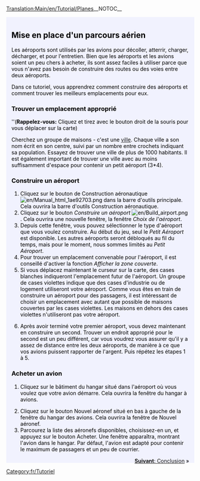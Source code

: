 [[Translation:Main/en/Tutorial/Planes]]__NOTOC__
{{en/Tabs|5|4
|Tutoriel/Fr|1. Introduction<!--
-->|Tutoriel/Bus/Fr|2. Routier (Bus)<!--
-->|Tutoriel/Trains/Fr|3. Ferroviaire<!--
-->|Tutoriel/Avions/Fr|4. Aérien<!--
-->|Tutoriel/Conclusion/Fr|5. Conclusion}}
<div style="padding:.5em 1em 1em 1em; border-top:none; background-color:#f1f2fe; color:#000;">
{{fr/Tutoriel}}
==Mise en place d'un parcours aérien==
Les aéroports sont utilisés par les avions pour décoller, atterrir, charger, décharger, et pour l'entretien. Bien que les aéroports et les avions soient un peu chers à acheter, ils sont assez faciles à utiliser parce que vous n'avez pas besoin de construire des routes ou des voies entre deux aéroports.

Dans ce tutoriel, vous apprendrez comment construire des aéroports et comment trouver les meilleurs emplacements pour eux.
{{en/Phototable|[[File:en/Airport s.png]]|Petit aéroport (3*4)|none}}

===Trouver un emplacement approprié===
''('''Rappelez-vous:''' Cliquez et tirez avec le bouton droit de la souris pour vous déplacer sur la carte)

Cherchez un groupe de maisons - c'est une [[Main/fr/Ville|ville]]. Chaque ville a son nom écrit en son centre, suivi par un nombre entre crochets indiquant sa population. Essayez de trouver une ville de plus de 1000 habitants. Il est également important de trouver une ville avec au moins suffisamment d'espace pour contenir un petit aéroport (3*4).

===Construire un aéroport===
#Cliquez sur le bouton de Construction aéronautique [[File:en/Manual html 1ae92703.png]] dans la barre d'outils principale. Cela ouvrira la barre d'outils Construction aéronautique.
#Cliquez sur le bouton ''Construire un aéroport'' [[File:en/Build airport.png]]. Cela ouvrira une nouvelle fenêtre, la fenêtre ''Choix de l'aéroport''.
#Depuis cette fenêtre, vous pouvez sélectionner le type d'aéroport que vous voulez construire. Au début du jeu, seul le ''Petit Aéroport'' est disponible. Les autres aéroports seront débloqués au fil du temps, mais pour le moment, nous sommes limités au ''Petit Aéroport''.
#Pour trouver un emplacement convenable pour l'aéroport, il est conseillé d'activer la fonction ''Afficher la zone couverte''.
#Si vous déplacez maintenant le curseur sur la carte, des cases blanches indiqueront l'emplacement futur de l'aéroport. Un groupe de cases violettes indique que des cases d'industrie ou de logement utiliseront votre aéroport. Comme vous êtes en train de construire un aéroport pour des passagers, il est intéressant de choisir un emplacement avec autant que possible de maisons couvertes par les cases violettes. Les maisons en dehors des cases violettes n'utiliseront pas votre aéroport.
{{en/Phototable|[[File:en/Build-airport-3.png|400px]]|Un emplacement adapté pour construire un aéroport.|none|6=:}}
<ol start="6">
<li>Après avoir terminé votre premier aéroport, vous devez maintenant en construire un second. Trouver un endroit approprié pour le second est un peu différent, car vous voudrez vous assurer qu'il y a assez de distance entre les deux aéroports, de manière à ce que vos avions puissent rapporter de l'argent. Puis répétez les étapes 1 à 5.
</ol>
===Acheter un avion===
#Cliquez sur le bâtiment du hangar situé dans l'aéroport où vous voulez que votre avion démarre. Cela ouvrira la fenêtre du hangar à avions.
{{en/Phototable|[[File:en/Step1aircraft.png|550px]]|Fenêtre du hangar à avions.|none|6=:}}
<ol start="2">
<li>Cliquez sur le bouton Nouvel aéronef situé en bas à gauche de la fenêtre du hangar des avions. Cela ouvrira la fenêtre de Nouvel aéronef.
<li>Parcourez la liste des aéronefs disponibles, choisissez-en un, et appuyez sur le bouton Acheter. Une fenêtre apparaîtra, montrant l'avion dans le hangar. Par défaut, l'avion est adapté pour contenir le maximum de passagers et un peu de courrier.
</ol>
<span style="float: right">[[Main/fr/Tutoriel/Conclusion|'''Suivant''': Conclusion]] &raquo;</span>
</div>

[[Category:fr/Tutoriel]]